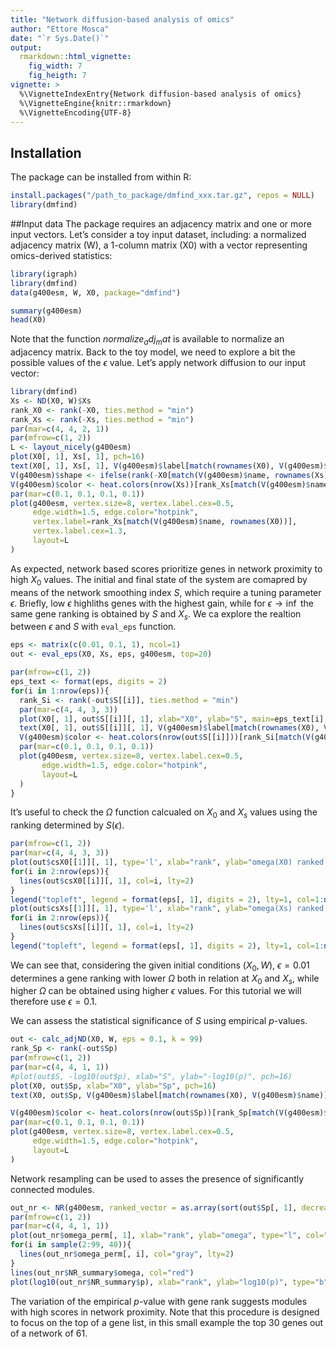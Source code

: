 ```yaml
---
title: "Network diffusion-based analysis of omics"
author: "Ettore Mosca"
date: "`r Sys.Date()`"
output: 
  rmarkdown::html_vignette:
    fig_width: 7
    fig_heigth: 7
vignette: >
  %\VignetteIndexEntry{Network diffusion-based analysis of omics}
  %\VignetteEngine{knitr::rmarkdown}
  %\VignetteEncoding{UTF-8}
---
```


## Installation
The package can be installed from within R:
```r
install.packages("/path_to_package/dmfind_xxx.tar.gz", repos = NULL)
library(dmfind)
```

##Input data
The package requires an adjacency matrix and one or more input vectors. Let's consider a toy input dataset, including: a normalized adjacency matrix (W), a 1-column matrix (X0) with a vector representing omics-derived statistics:

```r
library(igraph)
library(dmfind)
data(g400esm, W, X0, package="dmfind")

summary(g400esm)
head(X0)

```
Note that the function $normalize_adj_mat$ is available to normalize an adjacency matrix. Back to the toy model, we need to explore a bit the possible values of the $\epsilon$ value. Let's apply network diffusion to our input vector:
```r
library(dmfind)
Xs <- ND(X0, W)$Xs
rank_X0 <- rank(-X0, ties.method = "min")
rank_Xs <- rank(-Xs, ties.method = "min")
par(mar=c(4, 4, 2, 1))
par(mfrow=c(1, 2))
L <- layout_nicely(g400esm)
plot(X0[, 1], Xs[, 1], pch=16)
text(X0[, 1], Xs[, 1], V(g400esm)$label[match(rownames(X0), V(g400esm)$name)], pos = 1, cex=0.8)
V(g400esm)$shape <- ifelse(rank(-X0[match(V(g400esm)$name, rownames(Xs)), 1])<=6, "square", "circle")
V(g400esm)$color <- heat.colors(nrow(Xs))[rank_Xs[match(V(g400esm)$name, rownames(X0))]]
par(mar=c(0.1, 0.1, 0.1, 0.1))
plot(g400esm, vertex.size=8, vertex.label.cex=0.5,
     edge.width=1.5, edge.color="hotpink",
     vertex.label=rank_Xs[match(V(g400esm)$name, rownames(X0))],
     vertex.label.cex=1.3,
     layout=L
)

```
As expected, network based scores prioritize genes in network proximity to high $X_0$ values. The initial and final state of the system are comapred by means of the network smoothing index $S$, which require a tuning parameter $\epsilon$. Briefly, low $\epsilon$ highliths genes with the highest gain, while for $\epsilon \to \inf$ the same gene ranking is obtained by $S$ and $X_s$. We ca explore the realtion between $\epsilon$ and $S$ with `eval_eps` function.
```r
eps <- matrix(c(0.01, 0.1, 1), ncol=1)
out <- eval_eps(X0, Xs, eps, g400esm, top=20)

par(mfrow=c(1, 2))
eps_text <- format(eps, digits = 2)
for(i in 1:nrow(eps)){
  rank_Si <- rank(-out$S[[i]], ties.method = "min")
  par(mar=c(4, 4, 3, 3))
  plot(X0[, 1], out$S[[i]][, 1], xlab="X0", ylab="S", main=eps_text[i], pch=16)
  text(X0[, 1], out$S[[i]][, 1], V(g400esm)$label[match(rownames(X0), V(g400esm)$name)], pos = 1, cex=0.8)
  V(g400esm)$color <- heat.colors(nrow(out$S[[i]]))[rank_Si[match(V(g400esm)$name, rownames(out$S[[i]]))]]
  par(mar=c(0.1, 0.1, 0.1, 0.1))
  plot(g400esm, vertex.size=8, vertex.label.cex=0.5,
       edge.width=1.5, edge.color="hotpink",
       layout=L
  )
}
```
It's useful to check the $\Omega$ function calcualed on $X_0$ and $X_s$ values using the ranking determined by $S(\epsilon)$.
```r
par(mfrow=c(1, 2))
par(mar=c(4, 4, 3, 3))
plot(out$csX0[[1]][, 1], type='l', xlab="rank", ylab="omega(X0) ranked by S", ylim=c(0, max(unlist(lapply(out$csX0, function(x) x[, 1])))), col=1, lty=2)
for(i in 2:nrow(eps)){
  lines(out$csX0[[i]][, 1], col=i, lty=2)
}
legend("topleft", legend = format(eps[, 1], digits = 2), lty=1, col=1:nrow(eps), xpd=NA, cex=0.5)
plot(out$csXs[[1]][, 1], type='l', xlab="rank", ylab="omega(Xs) ranked by S", ylim=c(0, max(unlist(lapply(out$csXs, function(x) x[, 1])))), col=1, lty=2)
for(i in 2:nrow(eps)){
  lines(out$csXs[[i]][, 1], col=i, lty=2)
}
legend("topleft", legend = format(eps[, 1], digits = 2), lty=1, col=1:nrow(eps), xpd=NA, cex=0.5)

```
We can see that, considering the given initial conditions $(X_0, W)$, $\epsilon=0.01$ determines a gene ranking with lower $\Omega$ both in relation at $X_0$ and $X_s$, while higher $\Omega$ can be obtained using higher $\epsilon$ values. For this tutorial we will therefore use $\epsilon=0.1$.

We can assess the statistical significance of $S$ using empirical $p$-values.
```r
out <- calc_adjND(X0, W, eps = 0.1, k = 99)
rank_Sp <- rank(-out$Sp)
par(mfrow=c(1, 2))
par(mar=c(4, 4, 1, 1))
#plot(out$S, -log10(out$p), xlab="S", ylab="-log10(p)", pch=16)
plot(X0, out$Sp, xlab="X0", ylab="Sp", pch=16)
text(X0, out$Sp, V(g400esm)$label[match(rownames(X0), V(g400esm)$name)], pos = 1, cex=0.8)

V(g400esm)$color <- heat.colors(nrow(out$Sp))[rank_Sp[match(V(g400esm)$name, rownames(out$Sp))]]
par(mar=c(0.1, 0.1, 0.1, 0.1))
plot(g400esm, vertex.size=8, vertex.label.cex=0.5,
     edge.width=1.5, edge.color="hotpink",
     layout=L
)
```

Network resampling can be used to asses the presence of significantly connected modules. 
```r
out_nr <- NR(g400esm, ranked_vector = as.array(sort(out$Sp[, 1], decreasing = T))[1:30], k = 99, null_model = "A")
par(mfrow=c(1, 2))
par(mar=c(4, 4, 1, 1))
plot(out_nr$omega_perm[, 1], xlab="rank", ylab="omega", type="l", col="gray", ylim = c(0, max(c(out_nr$NR_summary$omega, unlist(out_nr$omega_perm)))), lty=2, lwd=2)
for(i in sample(2:99, 40)){
  lines(out_nr$omega_perm[, i], col="gray", lty=2)  
}
lines(out_nr$NR_summary$omega, col="red")
plot(log10(out_nr$NR_summary$p), xlab="rank", ylab="log10(p)", type="b", pch=16)
```

The variation of the empirical $p$-value with gene rank suggests modules with high scores in network proximity. Note that this procedure is designed to focus on the top of a gene list, in this small example the top 30 genes out of a network of 61.
